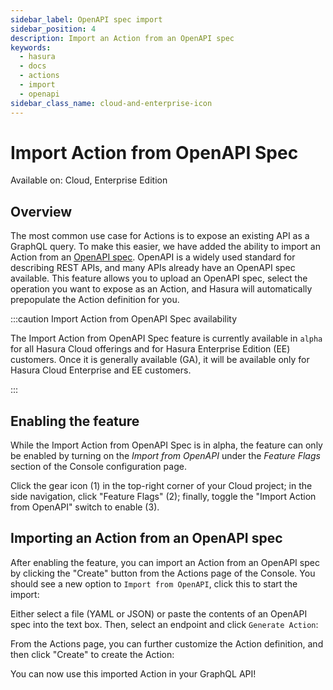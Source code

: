 ```yaml
---
sidebar_label: OpenAPI spec import
sidebar_position: 4
description: Import an Action from an OpenAPI spec
keywords:
  - hasura
  - docs
  - actions
  - import
  - openapi
sidebar_class_name: cloud-and-enterprise-icon
---
```



# Import Action from OpenAPI Spec

<div className="badge badge--primary heading-badge">Available on: Cloud, Enterprise Edition</div>

## Overview

The most common use case for Actions is to expose an existing API as a GraphQL query. To make this easier, we have added
the ability to import an Action from an [OpenAPI spec](https://swagger.io/specification/). OpenAPI is a widely used
standard for describing REST APIs, and many APIs already have an OpenAPI spec available. This feature allows you to
upload an OpenAPI spec, select the operation you want to expose as an Action, and Hasura will automatically prepopulate
the Action definition for you.

:::caution Import Action from OpenAPI Spec availability

The Import Action from OpenAPI Spec feature is currently available in `alpha` for all Hasura Cloud offerings and for
Hasura Enterprise Edition (EE) customers. Once it is generally available (GA), it will be available only for Hasura
Cloud Enterprise and EE customers.

:::

## Enabling the feature

While the Import Action from OpenAPI Spec is in alpha, the feature can only be enabled by turning on the _Import from
OpenAPI_ under the _Feature Flags_ section of the Console configuration page.

Click the gear icon (1) in the top-right corner of your Cloud project; in the side navigation, click "Feature Flags"
(2); finally, toggle the "Import Action from OpenAPI" switch to enable (3).

<Thumbnail src="/img/actions/openapi-feature-flag.png" alt="Turning on experimental features." width="1000px" />

## Importing an Action from an OpenAPI spec

After enabling the feature, you can import an Action from an OpenAPI spec by clicking the "Create" button from the
Actions page of the Console. You should see a new option to `Import from OpenAPI`, click this to start the import:

<Thumbnail src="/img/actions/import-openapi.png" alt="Turning on experimental features." width="1000px" />

Either select a file (YAML or JSON) or paste the contents of an OpenAPI spec into the text box. Then, select an endpoint
and click `Generate Action`:

<Thumbnail src="/img/actions/generate-openapi.png" alt="Turning on experimental features." width="600px" />

From the Actions page, you can further customize the Action definition, and then click "Create" to create the Action:

<Thumbnail src="/img/actions/create-openapi.png" alt="Turning on experimental features." width="1000px" />

You can now use this imported Action in your GraphQL API!
